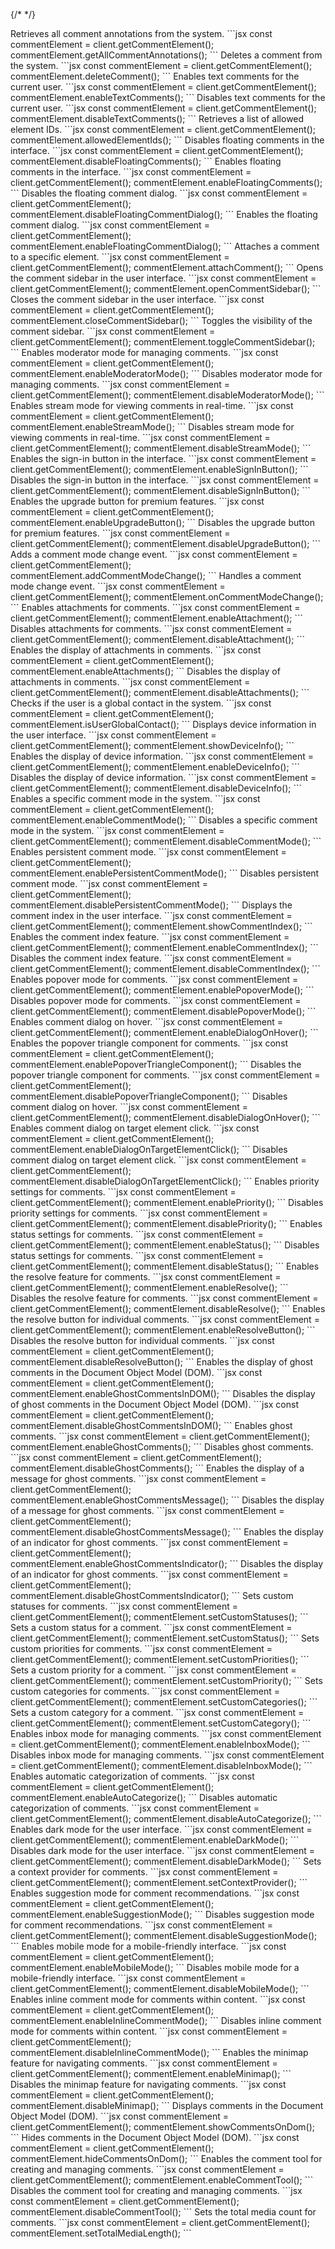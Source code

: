 {/* <script>var SUPERFLOW_TOOLBAR_API_KEY="aU1MxKP0rca2UXwKi8bl"; var SUPERFLOW_TOOLBAR_PROJECT_ID="8447060215973283";</script> */}



<Steps>
<Step title="getAllCommentAnnotations()">
    Retrieves all comment annotations from the system.
    ```jsx
    const commentElement = client.getCommentElement();
    commentElement.getAllCommentAnnotations();
    ```
</Step>
<Step title="deleteComment()">
    Deletes a comment from the system.
    ```jsx
    const commentElement = client.getCommentElement();
    commentElement.deleteComment();
    ```
</Step>
<Step title="enableTextComments()">
    Enables text comments for the current user.
    ```jsx
    const commentElement = client.getCommentElement();
    commentElement.enableTextComments();
    ```
</Step>
<Step title="disableTextComments()">
    Disables text comments for the current user.
    ```jsx
    const commentElement = client.getCommentElement();
    commentElement.disableTextComments();
    ```
</Step>
<Step title="allowedElementIds()">
    Retrieves a list of allowed element IDs.
    ```jsx
    const commentElement = client.getCommentElement();
    commentElement.allowedElementIds();
    ```
</Step>
<Step title="disableFloatingComments()">
    Disables floating comments in the interface.
    ```jsx
    const commentElement = client.getCommentElement();
    commentElement.disableFloatingComments();
    ```
</Step>
<Step title="enableFloatingComments()">
    Enables floating comments in the interface.
    ```jsx
    const commentElement = client.getCommentElement();
    commentElement.enableFloatingComments();
    ```
</Step>
<Step title="disableFloatingCommentDialog()">
    Disables the floating comment dialog.
    ```jsx
    const commentElement = client.getCommentElement();
    commentElement.disableFloatingCommentDialog();
    ```
</Step>
<Step title="enableFloatingCommentDialog()">
    Enables the floating comment dialog.
    ```jsx
    const commentElement = client.getCommentElement();
    commentElement.enableFloatingCommentDialog();
    ```
</Step>
<Step title="attachComment()">
    Attaches a comment to a specific element.
    ```jsx
    const commentElement = client.getCommentElement();
    commentElement.attachComment();
    ```
</Step>
<Step title="openCommentSidebar()">
    Opens the comment sidebar in the user interface.
    ```jsx
    const commentElement = client.getCommentElement();
    commentElement.openCommentSidebar();
    ```
</Step>
<Step title="closeCommentSidebar()">
    Closes the comment sidebar in the user interface.
    ```jsx
    const commentElement = client.getCommentElement();
    commentElement.closeCommentSidebar();
    ```
</Step>
<Step title="toggleCommentSidebar()">
    Toggles the visibility of the comment sidebar.
    ```jsx
    const commentElement = client.getCommentElement();
    commentElement.toggleCommentSidebar();
    ```
</Step>
<Step title="enableModeratorMode()">
    Enables moderator mode for managing comments.
    ```jsx
    const commentElement = client.getCommentElement();
    commentElement.enableModeratorMode();
    ```
</Step>
<Step title="disableModeratorMode()">
    Disables moderator mode for managing comments.
    ```jsx
    const commentElement = client.getCommentElement();
    commentElement.disableModeratorMode();
    ```
</Step>
<Step title="enableStreamMode()">
    Enables stream mode for viewing comments in real-time.
    ```jsx
    const commentElement = client.getCommentElement();
    commentElement.enableStreamMode();
    ```
</Step>
<Step title="disableStreamMode()">
    Disables stream mode for viewing comments in real-time.
    ```jsx
    const commentElement = client.getCommentElement();
    commentElement.disableStreamMode();
    ```
</Step>
<Step title="enableSignInButton()">
    Enables the sign-in button in the interface.
    ```jsx
    const commentElement = client.getCommentElement();
    commentElement.enableSignInButton();
    ```
</Step>
<Step title="disableSignInButton()">
    Disables the sign-in button in the interface.
    ```jsx
    const commentElement = client.getCommentElement();
    commentElement.disableSignInButton();
    ```
</Step>
<Step title="enableUpgradeButton()">
    Enables the upgrade button for premium features.
    ```jsx
    const commentElement = client.getCommentElement();
    commentElement.enableUpgradeButton();
    ```
</Step>
<Step title="disableUpgradeButton()">
    Disables the upgrade button for premium features.
    ```jsx
    const commentElement = client.getCommentElement();
    commentElement.disableUpgradeButton();
    ```
</Step>
<Step title="addCommentModeChange()">
    Adds a comment mode change event.
    ```jsx
    const commentElement = client.getCommentElement();
    commentElement.addCommentModeChange();
    ```
</Step>
<Step title="onCommentModeChange()">
    Handles a comment mode change event.
    ```jsx
    const commentElement = client.getCommentElement();
    commentElement.onCommentModeChange();
    ```
</Step>
<Step title="enableAttachment()">
    Enables attachments for comments.
    ```jsx
    const commentElement = client.getCommentElement();
    commentElement.enableAttachment();
    ```
</Step>
<Step title="disableAttachment()">
    Disables attachments for comments.
    ```jsx
    const commentElement = client.getCommentElement();
    commentElement.disableAttachment();
    ```
</Step>
<Step title="enableAttachments()">
    Enables the display of attachments in comments.
    ```jsx
    const commentElement = client.getCommentElement();
    commentElement.enableAttachments();
    ```
</Step>
<Step title="disableAttachments()">
    Disables the display of attachments in comments.
    ```jsx
    const commentElement = client.getCommentElement();
    commentElement.disableAttachments();
    ```
</Step>
<Step title="isUserGlobalContact()">
    Checks if the user is a global contact in the system.
    ```jsx
    const commentElement = client.getCommentElement();
    commentElement.isUserGlobalContact();
    ```
</Step>
<Step title="showDeviceInfo()">
    Displays device information in the user interface.
    ```jsx
    const commentElement = client.getCommentElement();
    commentElement.showDeviceInfo();
    ```
</Step>
<Step title="enableDeviceInfo()">
    Enables the display of device information.
    ```jsx
    const commentElement = client.getCommentElement();
    commentElement.enableDeviceInfo();
    ```
</Step>
<Step title="disableDeviceInfo()">
    Disables the display of device information.
    ```jsx
    const commentElement = client.getCommentElement();
    commentElement.disableDeviceInfo();
    ```
</Step>
<Step title="enableCommentMode()">
    Enables a specific comment mode in the system.
    ```jsx
    const commentElement = client.getCommentElement();
    commentElement.enableCommentMode();
    ```
</Step>
<Step title="disableCommentMode()">
    Disables a specific comment mode in the system.
    ```jsx
    const commentElement = client.getCommentElement();
    commentElement.disableCommentMode();
    ```
</Step>
<Step title="enablePersistentCommentMode()">
    Enables persistent comment mode.
    ```jsx
    const commentElement = client.getCommentElement();
    commentElement.enablePersistentCommentMode();
    ```
</Step>
<Step title="disablePersistentCommentMode()">
    Disables persistent comment mode.
    ```jsx
    const commentElement = client.getCommentElement();
    commentElement.disablePersistentCommentMode();
    ```
</Step>
<Step title="showCommentIndex()">
    Displays the comment index in the user interface.
    ```jsx
    const commentElement = client.getCommentElement();
    commentElement.showCommentIndex();
    ```
</Step>
<Step title="enableCommentIndex()">
    Enables the comment index feature.
    ```jsx
    const commentElement = client.getCommentElement();
    commentElement.enableCommentIndex();
    ```
</Step>
<Step title="disableCommentIndex()">
    Disables the comment index feature.
    ```jsx
    const commentElement = client.getCommentElement();
    commentElement.disableCommentIndex();
    ```
</Step>
<Step title="enablePopoverMode()">
    Enables popover mode for comments.
    ```jsx
    const commentElement = client.getCommentElement();
    commentElement.enablePopoverMode();
    ```
</Step>
<Step title="disablePopoverMode()">
    Disables popover mode for comments.
    ```jsx
    const commentElement = client.getCommentElement();
    commentElement.disablePopoverMode();
    ```
</Step>
<Step title="enableDialogOnHover()">
    Enables comment dialog on hover.
    ```jsx
    const commentElement = client.getCommentElement();
    commentElement.enableDialogOnHover();
    ```
</Step>
<Step title="enablePopoverTriangleComponent()">
    Enables the popover triangle component for comments.
    ```jsx
    const commentElement = client.getCommentElement();
    commentElement.enablePopoverTriangleComponent();
    ```
</Step>
<Step title="disablePopoverTriangleComponent()">
    Disables the popover triangle component for comments.
    ```jsx
    const commentElement = client.getCommentElement();
    commentElement.disablePopoverTriangleComponent();
    ```
</Step>
<Step title="disableDialogOnHover()">
    Disables comment dialog on hover.
    ```jsx
    const commentElement = client.getCommentElement();
    commentElement.disableDialogOnHover();
    ```
</Step>
<Step title="enableDialogOnTargetElementClick()">
    Enables comment dialog on target element click.
    ```jsx
    const commentElement = client.getCommentElement();
    commentElement.enableDialogOnTargetElementClick();
    ```
</Step>
<Step title="disableDialogOnTargetElementClick()">
    Disables comment dialog on target element click.
    ```jsx
    const commentElement = client.getCommentElement();
    commentElement.disableDialogOnTargetElementClick();
    ```
</Step>
<Step title="enablePriority()">
    Enables priority settings for comments.
    ```jsx
    const commentElement = client.getCommentElement();
    commentElement.enablePriority();
    ```
</Step>
<Step title="disablePriority()">
    Disables priority settings for comments.
    ```jsx
    const commentElement = client.getCommentElement();
    commentElement.disablePriority();
    ```
</Step>
<Step title="enableStatus()">
    Enables status settings for comments.
    ```jsx
    const commentElement = client.getCommentElement();
    commentElement.enableStatus();
    ```
</Step>
<Step title="disableStatus()">
    Disables status settings for comments.
    ```jsx
    const commentElement = client.getCommentElement();
    commentElement.disableStatus();
    ```
</Step>
<Step title="enableResolve()">
    Enables the resolve feature for comments.
    ```jsx
    const commentElement = client.getCommentElement();
    commentElement.enableResolve();
    ```
</Step>
<Step title="disableResolve()">
    Disables the resolve feature for comments.
    ```jsx
    const commentElement = client.getCommentElement();
    commentElement.disableResolve();
    ```
</Step>
<Step title="enableResolveButton()">
    Enables the resolve button for individual comments.
    ```jsx
    const commentElement = client.getCommentElement();
    commentElement.enableResolveButton();
    ```
</Step>
<Step title="disableResolveButton()">
    Disables the resolve button for individual comments.
    ```jsx
    const commentElement = client.getCommentElement();
    commentElement.disableResolveButton();
    ```
</Step>
<Step title="enableGhostCommentsInDOM()">
    Enables the display of ghost comments in the Document Object Model (DOM).
    ```jsx
    const commentElement = client.getCommentElement();
    commentElement.enableGhostCommentsInDOM();
    ```
</Step>
<Step title="disableGhostCommentsInDOM()">
    Disables the display of ghost comments in the Document Object Model (DOM).
    ```jsx
    const commentElement = client.getCommentElement();
    commentElement.disableGhostCommentsInDOM();
    ```
</Step>
<Step title="enableGhostComments()">
    Enables ghost comments.
    ```jsx
    const commentElement = client.getCommentElement();
    commentElement.enableGhostComments();
    ```
</Step>
<Step title="disableGhostComments()">
    Disables ghost comments.
    ```jsx
    const commentElement = client.getCommentElement();
    commentElement.disableGhostComments();
    ```
</Step>
<Step title="enableGhostCommentsMessage()">
    Enables the display of a message for ghost comments.
    ```jsx
    const commentElement = client.getCommentElement();
    commentElement.enableGhostCommentsMessage();
    ```
</Step>
<Step title="disableGhostCommentsMessage()">
    Disables the display of a message for ghost comments.
    ```jsx
    const commentElement = client.getCommentElement();
    commentElement.disableGhostCommentsMessage();
    ```
</Step>
<Step title="enableGhostCommentsIndicator()">
    Enables the display of an indicator for ghost comments.
    ```jsx
    const commentElement = client.getCommentElement();
    commentElement.enableGhostCommentsIndicator();
    ```
</Step>
<Step title="disableGhostCommentsIndicator()">
    Disables the display of an indicator for ghost comments.
    ```jsx
    const commentElement = client.getCommentElement();
    commentElement.disableGhostCommentsIndicator();
    ```
</Step>
<Step title="setCustomStatuses()">
    Sets custom statuses for comments.
    ```jsx
    const commentElement = client.getCommentElement();
    commentElement.setCustomStatuses();
    ```
</Step>
<Step title="setCustomStatus()">
    Sets a custom status for a comment.
    ```jsx
    const commentElement = client.getCommentElement();
    commentElement.setCustomStatus();
    ```
</Step>
<Step title="setCustomPriorities()">
    Sets custom priorities for comments.
    ```jsx
    const commentElement = client.getCommentElement();
    commentElement.setCustomPriorities();
    ```
</Step>
<Step title="setCustomPriority()">
    Sets a custom priority for a comment.
    ```jsx
    const commentElement = client.getCommentElement();
    commentElement.setCustomPriority();
    ```
</Step>
<Step title="setCustomCategories()">
    Sets custom categories for comments.
    ```jsx
    const commentElement = client.getCommentElement();
    commentElement.setCustomCategories();
    ```
</Step>
<Step title="setCustomCategory()">
    Sets a custom category for a comment.
    ```jsx
    const commentElement = client.getCommentElement();
    commentElement.setCustomCategory();
    ```
</Step>
<Step title="enableInboxMode()">
    Enables inbox mode for managing comments.
    ```jsx
    const commentElement = client.getCommentElement();
    commentElement.enableInboxMode();
    ```
</Step>
<Step title="disableInboxMode()">
    Disables inbox mode for managing comments.
    ```jsx
    const commentElement = client.getCommentElement();
    commentElement.disableInboxMode();
    ```
</Step>
<Step title="enableAutoCategorize()">
    Enables automatic categorization of comments.
    ```jsx
    const commentElement = client.getCommentElement();
    commentElement.enableAutoCategorize();
    ```
</Step>
<Step title="disableAutoCategorize()">
    Disables automatic categorization of comments.
    ```jsx
    const commentElement = client.getCommentElement();
    commentElement.disableAutoCategorize();
    ```
</Step>
<Step title="enableDarkMode()">
    Enables dark mode for the user interface.
    ```jsx
    const commentElement = client.getCommentElement();
    commentElement.enableDarkMode();
    ```
</Step>
<Step title="disableDarkMode()">
    Disables dark mode for the user interface.
    ```jsx
    const commentElement = client.getCommentElement();
    commentElement.disableDarkMode();
    ```
</Step>
<Step title="setContextProvider()">
    Sets a context provider for comments.
    ```jsx
    const commentElement = client.getCommentElement();
    commentElement.setContextProvider();
    ```
</Step>
<Step title="enableSuggestionMode()">
    Enables suggestion mode for comment recommendations.
    ```jsx
    const commentElement = client.getCommentElement();
    commentElement.enableSuggestionMode();
    ```
</Step>
<Step title="disableSuggestionMode()">
    Disables suggestion mode for comment recommendations.
    ```jsx
    const commentElement = client.getCommentElement();
    commentElement.disableSuggestionMode();
    ```
</Step>
<Step title="enableMobileMode()">
    Enables mobile mode for a mobile-friendly interface.
    ```jsx
    const commentElement = client.getCommentElement();
    commentElement.enableMobileMode();
    ```
</Step>
<Step title="disableMobileMode()">
    Disables mobile mode for a mobile-friendly interface.
    ```jsx
    const commentElement = client.getCommentElement();
    commentElement.disableMobileMode();
    ```
</Step>
<Step title="enableInlineCommentMode()">
    Enables inline comment mode for comments within content.
    ```jsx
    const commentElement = client.getCommentElement();
    commentElement.enableInlineCommentMode();
    ```
</Step>
<Step title="disableInlineCommentMode()">
    Disables inline comment mode for comments within content.
    ```jsx
    const commentElement = client.getCommentElement();
    commentElement.disableInlineCommentMode();
    ```
</Step>
<Step title="enableMinimap()">
    Enables the minimap feature for navigating comments.
    ```jsx
    const commentElement = client.getCommentElement();
    commentElement.enableMinimap();
    ```
</Step>
<Step title="disableMinimap()">
    Disables the minimap feature for navigating comments.
    ```jsx
    const commentElement = client.getCommentElement();
    commentElement.disableMinimap();
    ```
</Step>
<Step title="showCommentsOnDom()">
    Displays comments in the Document Object Model (DOM).
    ```jsx
    const commentElement = client.getCommentElement();
    commentElement.showCommentsOnDom();
    ```
</Step>
<Step title="hideCommentsOnDom()">
    Hides comments in the Document Object Model (DOM).
    ```jsx
    const commentElement = client.getCommentElement();
    commentElement.hideCommentsOnDom();
    ```
</Step>
<Step title="enableCommentTool()">
    Enables the comment tool for creating and managing comments.
    ```jsx
    const commentElement = client.getCommentElement();
    commentElement.enableCommentTool();
    ```
</Step>
<Step title="disableCommentTool()">
    Disables the comment tool for creating and managing comments.
    ```jsx
    const commentElement = client.getCommentElement();
    commentElement.disableCommentTool();
    ```
</Step>
<Step title="setTotalMediaLength()">
    Sets the total media count for comments.
    ```jsx
    const commentElement = client.getCommentElement();
    commentElement.setTotalMediaLength();
    ```
</Step>

</Steps>